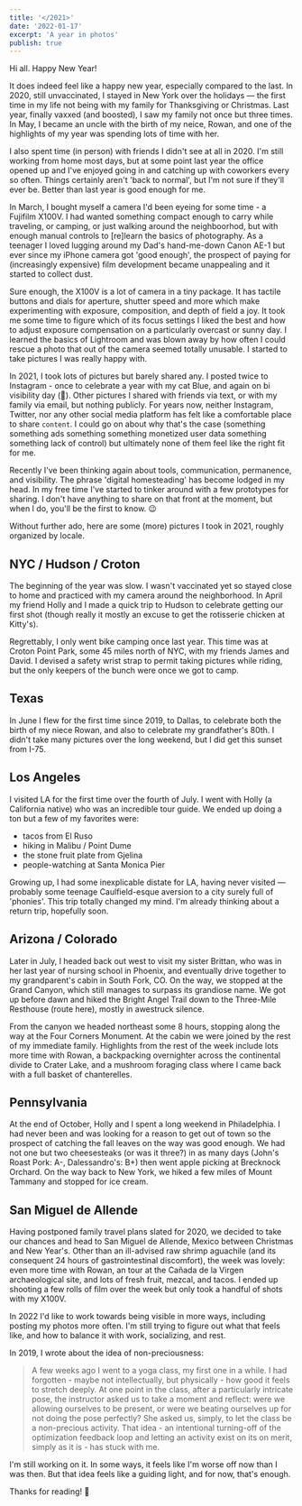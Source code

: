 ```yaml
---
title: '</2021>'
date: '2022-01-17'
excerpt: 'A year in photos'
publish: true
---
```




<section class="blog-section">

Hi all. Happy New Year!

It does indeed feel like a happy new year, especially compared to the last. In 2020, still unvaccinated, I stayed in New York over the holidays — the first time in my life not being with my family for Thanksgiving or Christmas. Last year, finally vaxxed (and boosted), I saw my family not once but three times. In May, I became an uncle with the birth of my neice, Rowan, and one of the highlights of my year was spending lots of time with her.

I also spent time (in person) with friends I didn't see at all in 2020. I'm still working from home most days, but at some point last year the office opened up and I've enjoyed going in and catching up with coworkers every so often. Things certainly aren't 'back to normal', but I'm not sure if they'll ever be. Better than last year is good enough for me.

<div class="blog-full">
  <ZoomImage
    src={pics.bikeSelf}
    zoomSrc={pics.bikeSelfZoom}
  />
</div>

In March, I bought myself a camera I'd been eyeing for some time - a <XA href="https://fujifilm-x.com/global/products/cameras/x100v/">Fujifilm X100V</XA>. I had wanted something compact enough to carry while traveling, or camping, or just walking around the neighboorhod, but with enough manual controls to [re]learn the basics of photography. As a teenager I loved lugging around my Dad's hand-me-down Canon AE-1 but ever since my iPhone camera got  'good enough', the prospect of paying for (increasingly expensive) film development became unappealing and it started to collect dust.

Sure enough, the X100V is a lot of camera in a tiny package. It has tactile buttons and dials for aperture, shutter speed and more which make experimenting with exposure, composition, and depth of field a joy. It took me some time to figure which of its focus settings I liked the best and how to adjust exposure compensation on a particularly overcast or sunny day. I learned the basics of Lightroom and was blown away by how often I could rescue a photo that out of the camera seemed totally unusable. I started to take pictures I was really happy with.

<div class="blog-full">
  <ZoomImage
    src={pics.doorFlowers}
    zoomSrc={pics.doorFlowersZoom}
  />
</div>

In 2021, I took lots of pictures but barely shared any. I posted twice to <XA href="https://www.instagram.com/preston.richey/">Instagram</XA> - once to celebrate a year with <XA href="https://www.instagram.com/blue.the.lynxpoint/">my cat Blue</XA>, and again on bi visibility day (👋). Other pictures I shared with friends via text, or with my family via email, but nothing publicly. For years now, neither Instagram, Twitter, nor any other social media platform has felt like a comfortable place to share `content`. I could go on about why that's the case (something something ads something something monetized user data something something lack of control) but ultimately none of them feel like the right fit for me. 

Recently I've been thinking again about tools, communication, permanence, and visibility. The phrase 'digital homesteading' has become lodged in my head. In my free time I've started to tinker around with a few prototypes for sharing. I don't have anything to share on that front at the moment, but when I do, you'll be the first to know. 😉

Without further ado, here are some (more) pictures I took in 2021, roughly organized by locale.

</section>

<section class="blog-section">

## NYC / Hudson / Croton

The beginning of the year was slow. I wasn't vaccinated yet so stayed close to home and practiced with my camera around the neighborhood. In April my friend Holly and I made a quick trip to Hudson to celebrate getting our first shot (though really it mostly an excuse to get the rotisserie chicken at <XA href="https://www.kittyshudson.com/">Kitty's</XA>).

<div class="blog-full">
  <ZoomCarousel items={pics.ny} />
</div>

Regrettably, I only went bike camping once last year. This time was at Croton Point Park, some 45 miles north of NYC, with my friends James and David. I devised a safety wrist strap to permit taking pictures while riding, but the only keepers of the bunch were once we got to camp.

<div class="blog-full">
  <ZoomCarousel items={pics.croton} />
</div>

</section>

<section class="blog-section">

## Texas

In June I flew for the first time since 2019, to Dallas, to celebrate both the birth of my niece Rowan, and also to celebrate my grandfather's 80th. I didn't take many pictures over the long weekend, but I did get this sunset from I-75.

<div class="blog-full">
  <ZoomImage
    src={pics.texasSunset}
    zoomSrc={pics.texasSunsetZoom}
  />
</div>

</section>

<section class="blog-section">

## Los Angeles

I visited LA for the first time over the fourth of July. I went with Holly (a California native) who was an incredible tour guide. We ended up doing a ton but a few of my favorites were:
  * tacos from <XA href="https://www.instagram.com/elrusola/">El Ruso</XA>
  * hiking in Malibu / Point Dume
  * the stone fruit plate from <XA href="https://gjelina.com/la/">Gjelina</XA>
  * people-watching at Santa Monica Pier

Growing up, I had some inexplicable distate for LA, having never visited — probably some teenage Caulfield-esque aversion to a city surely full of 'phonies'. This trip totally changed my mind. I'm already thinking about a return trip, hopefully soon.

<div class="blog-full">
  <ZoomCarousel items={pics.la} />
</div>

</section>

<section class="blog-section">

## Arizona / Colorado

Later in July, I headed back out west to visit my sister Brittan, who was in her last year of nursing school in Phoenix, and eventually drive together to my grandparent's cabin in South Fork, CO. On the way, we stopped at the Grand Canyon, which still manages to surpass its grandiose name. We got up before dawn and hiked the Bright Angel Trail down to the Three-Mile Resthouse (route <XA href="https://www.strava.com/activities/5727123371">here</XA>), mostly in awestruck silence.

<div class="blog-full">
  <ZoomCarousel items={pics.az} />
</div>

From the canyon we headed northeast some 8 hours, stopping along the way at the Four Corners Monument. At the cabin we were joined by the rest of my immediate family. Highlights from the rest of the week include lots more time with Rowan, a backpacking overnighter across the continental divide to <XA href="https://goo.gl/maps/XCTFcEFGP5QNKbMw9">Crater Lake</XA>, and a <XA href="https://southforktines.com/article/mushroom-foray-coming-to-south-fork">mushroom foraging class</XA> where I came back with a full basket of chanterelles.

<div class="blog-full">
  <ZoomCarousel items={pics.co} />
</div>

</section>

<section class="blog-section">

## Pennsylvania

At the end of October, Holly and I spent a long weekend in Philadelphia. I had never been and was looking for a reason to get out of town so the prospect of catching the fall leaves on the way was good enough. We had not one but two cheesesteaks (or was it three?) in as many days (John's Roast Pork: A-, Dalessandro's: B+) then went apple picking at Brecknock Orchard. On the way back to New York, we hiked a few miles of <XA href="https://www.google.com/maps/place/Mount+Tammany/@40.9679857,-75.1305884,14z/data=!4m13!1m7!3m6!1s0x89c487a1d1cc7e09:0xb7025a796e384e98!2sMount+Tammany!3b1!8m2!3d40.9679876!4d-75.1130788!3m4!1s0x89c487a1d1cc7e09:0xb7025a796e384e98!8m2!3d40.9679876!4d-75.1130788!5m1!1e4">Mount Tammany</XA> and stopped for ice cream.


<div class="blog-full">
  <ZoomCarousel items={pics.pa} />
</div>

</section>

<section class="blog-section">

## San Miguel de Allende

Having postponed family travel plans slated for 2020, we decided to take our chances and head to <XA href="https://www.google.com/maps/place/San+Miguel+de+Allende,+Guanajuato,+Mexico/@20.9150524,-100.762212,14z/data=!3m1!4b1!4m5!3m4!1s0x842b51af9871bc0f:0x653101031d07b0a4!8m2!3d20.9144491!4d-100.745235">San Miguel de Allende</XA>, Mexico between Christmas and New Year's. Other than an ill-advised raw shrimp aguachile (and its consequent 24 hours of gastrointestinal discomfort), the week was lovely: even more time with Rowan, an tour at the <XA href="https://albertcoffeetours.com/canada-de-la-virgen/">Cañada de la Virgen</XA> archaeological site, and lots of fresh fruit, mezcal, and tacos. I ended up shooting a few rolls of film over the week but only took a handful of shots with my X100V.


<div class="blog-full">
  <ZoomCarousel items={pics.sma} />
</div>

</section>

<section class="blog-section">

In 2022 I'd like to work towards being visible in more ways, including posting my photos more often. I'm still trying to figure out what that feels like, and how to balance it with work, socializing, and rest. 

In 2019, I wrote about the idea of <XA href="/blog/hey-presto-2/">non-preciousness</XA>:

> A few weeks ago I went to a yoga class, my first one in a while. I had forgotten - maybe not intellectually, but physically - how good it feels to stretch deeply. At one point in the class, after a particularly intricate pose, the instructor asked us to take a moment and reflect: were we allowing ourselves to be present, or were we beating ourselves up for not doing the pose perfectly? She asked us, simply, to let the class be a non-precious activity. That idea - an intentional turning-off of the optimization feedback loop and letting an activity exist on its on merit, simply as it is - has stuck with me.

I'm still working on it. In some ways, it feels like I'm worse off now than I was then. But that idea feels like a guiding light, and for now, that's enough. 

Thanks for reading! 🎈

<div class="blog-full">
  <ZoomImage
    src={pics.blueSun}
    zoomSrc={pics.blueSunZoom}
  />
</div>

</section>